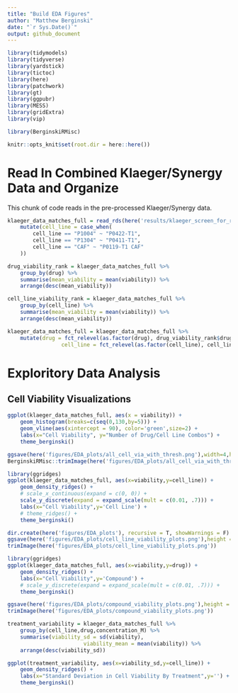 ```yaml
---
title: "Build EDA Figures"
author: "Matthew Berginski"
date: "`r Sys.Date()`"
output: github_document
---
```


```r
library(tidymodels)
library(tidyverse)
library(yardstick)
library(tictoc)
library(here)
library(patchwork)
library(gt)
library(ggpubr)
library(MESS)
library(gridExtra)
library(vip)

library(BerginskiRMisc)

knitr::opts_knit$set(root.dir = here::here())
```

# Read In Combined Klaeger/Synergy Data and Organize

This chunk of code reads in the pre-processed Klaeger/Synergy data.

```r
klaeger_data_matches_full = read_rds(here('results/klaeger_screen_for_regression.rds')) %>%
	mutate(cell_line = case_when(
		cell_line == "P1004" ~ "P0422-T1",
		cell_line == "P1304" ~ "P0411-T1",
		cell_line == "CAF" ~ "P0119-T1 CAF"
	))
```

```r
drug_viability_rank = klaeger_data_matches_full %>%
	group_by(drug) %>%
	summarise(mean_viability = mean(viability)) %>%
	arrange(desc(mean_viability))

cell_line_viability_rank = klaeger_data_matches_full %>%
	group_by(cell_line) %>%
	summarise(mean_viability = mean(viability)) %>%
	arrange(desc(mean_viability))

klaeger_data_matches_full = klaeger_data_matches_full %>%
	mutate(drug = fct_relevel(as.factor(drug), drug_viability_rank$drug),
				 cell_line = fct_relevel(as.factor(cell_line), cell_line_viability_rank$cell_line))

```

# Exploritory Data Analysis

## Cell Viability Visualizations

```r
ggplot(klaeger_data_matches_full, aes(x = viability)) + 
	geom_histogram(breaks=c(seq(0,130,by=5))) +
	geom_vline(aes(xintercept = 90), color='green',size=2) +
	labs(x="Cell Viability", y="Number of Drug/Cell Line Combos") +
	theme_berginski()

ggsave(here('figures/EDA_plots/all_cell_via_with_thresh.png'),width=4,height=2.75)
BerginskiRMisc::trimImage(here('figures/EDA_plots/all_cell_via_with_thresh.png'))
```

```r
library(ggridges)
ggplot(klaeger_data_matches_full, aes(x=viability,y=cell_line)) +
	geom_density_ridges() +
	# scale_x_continuous(expand = c(0, 0)) +
	scale_y_discrete(expand = expand_scale(mult = c(0.01, .7))) +
	labs(x="Cell Viability",y='Cell Line') +
	# theme_ridges() +
	theme_berginski()

dir.create(here('figures/EDA_plots'), recursive = T, showWarnings = F)
ggsave(here('figures/EDA_plots/cell_line_viability_plots.png'),height = 6.5, width = 4)
trimImage(here('figures/EDA_plots/cell_line_viability_plots.png'))
```

```r
library(ggridges)
ggplot(klaeger_data_matches_full, aes(x=viability,y=drug)) +
	geom_density_ridges() +
	labs(x="Cell Viability",y='Compound') +
	# scale_y_discrete(expand = expand_scale(mult = c(0.01, .7))) +
	theme_berginski()

ggsave(here('figures/EDA_plots/compound_viability_plots.png'),height = 6.5)
trimImage(here('figures/EDA_plots/compound_viability_plots.png'))
```

```r
treatment_variability = klaeger_data_matches_full %>% 
	group_by(cell_line,drug,concentration_M) %>% 
	summarise(viability_sd = sd(viability),
						viability_mean = mean(viability)) %>% 
	arrange(desc(viability_sd))

ggplot(treatment_variability, aes(x=viability_sd,y=cell_line)) +
	geom_density_ridges() +
	labs(x="Standard Deviation in Cell Viability By Treatment",y='') +
	theme_berginski()
```